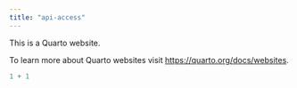 ```yaml
---
title: "api-access"
---
```


This is a Quarto website.

To learn more about Quarto websites visit <https://quarto.org/docs/websites>.

```r
1 + 1
```

